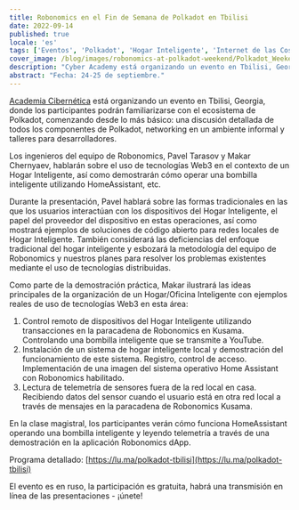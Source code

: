 ```yaml
---
title: Robonomics en el Fin de Semana de Polkadot en Tbilisi
date: 2022-09-14
published: true
locale: 'es'
tags: ['Eventos', 'Polkadot', 'Hogar Inteligente', 'Internet de las Cosas']
cover_image: /blog/images/robonomics-at-polkadot-weekend/Polkadot_Weekend_Georgia.jpg
description: "Cyber Academy está organizando un evento en Tbilisi, Georgia, donde los participantes podrán familiarizarse con el ecosistema de Polkadot, comenzando desde lo más básico: una discusión detallada de todos los componentes de Polkadot, networking en un ambiente informal y talleres para desarrolladores."
abstract: "Fecha: 24-25 de septiembre."
---
```


[Academia Cibernética](https://cyberacademy.dev/) está organizando un evento en Tbilisi, Georgia, donde los participantes podrán familiarizarse con el ecosistema de Polkadot, comenzando desde lo más básico: una discusión detallada de todos los componentes de Polkadot, networking en un ambiente informal y talleres para desarrolladores.

Los ingenieros del equipo de Robonomics, Pavel Tarasov y Makar Chernyaev, hablarán sobre el uso de tecnologías Web3 en el contexto de un Hogar Inteligente, así como demostrarán cómo operar una bombilla inteligente utilizando HomeAssistant, etc.

Durante la presentación, Pavel hablará sobre las formas tradicionales en las que los usuarios interactúan con los dispositivos del Hogar Inteligente, el papel del proveedor del dispositivo en estas operaciones, así como mostrará ejemplos de soluciones de código abierto para redes locales de Hogar Inteligente. También considerará las deficiencias del enfoque tradicional del hogar inteligente y esbozará la metodología del equipo de Robonomics y nuestros planes para resolver los problemas existentes mediante el uso de tecnologías distribuidas.

Como parte de la demostración práctica, Makar ilustrará las ideas principales de la organización de un Hogar/Oficina Inteligente con ejemplos reales de uso de tecnologías Web3 en esta área:


1. Control remoto de dispositivos del Hogar Inteligente utilizando transacciones en la paracadena de Robonomics en Kusama. Controlando una bombilla inteligente que se transmite a YouTube.
2. Instalación de un sistema de hogar inteligente local y demostración del funcionamiento de este sistema. Registro, control de acceso. Implementación de una imagen del sistema operativo Home Assistant con Robonomics habilitado.
3. Lectura de telemetría de sensores fuera de la red local en casa. Recibiendo datos del sensor cuando el usuario está en otra red local a través de mensajes en la paracadena de Robonomics Kusama.

En la clase magistral, los participantes verán cómo funciona HomeAssistant operando una bombilla inteligente y leyendo telemetría a través de una demostración en la aplicación Robonomics dApp.

Programa detallado: [https://lu.ma/polkadot-tbilisi](https://lu.ma/polkadot-tbilisi)

El evento es en ruso, la participación es gratuita, habrá una transmisión en línea de las presentaciones - ¡únete!